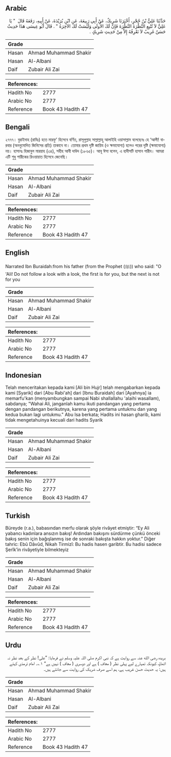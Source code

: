 ## Arabic


<div dir="rtl" lang="ar" style={{fontSize:'larger',backgroundColor:'#f8f9fa',padding:20}}>
حَدَّثَنَا عَلِيُّ بْنُ حُجْرٍ، أَخْبَرَنَا شَرِيكٌ، عَنْ أَبِي رَبِيعَةَ، عَنِ ابْنِ بُرَيْدَةَ، عَنْ أَبِيهِ، رَفَعَهُ قَالَ ‏ "‏ يَا عَلِيُّ لاَ تُتْبِعِ النَّظْرَةَ النَّظْرَةَ فَإِنَّ لَكَ الأُولَى وَلَيْسَتْ لَكَ الآخِرَةُ ‏"‏ ‏.‏ قَالَ أَبُو عِيسَى هَذَا حَدِيثٌ حَسَنٌ غَرِيبٌ لاَ نَعْرِفُهُ إِلاَّ مِنْ حَدِيثِ شَرِيكٍ ‏.‏
</div>
<div style={{backgroundColor:'#f8f9fa',padding:20, marginBottom: 10}}><table> <thead> <tr> <th>Grade</th> <th></th> </tr> </thead> <tbody> <tr><td>Hasan</td><td>Ahmad Muhammad Shakir</td></tr><tr><td>Hasan</td><td>Al-Albani</td></tr><tr><td>Daif</td><td>Zubair Ali Zai</td></tr></tbody></table><table> <thead> <tr> <th>References:</th> <th></th> </tr> </thead> <tbody><tr><td>Hadith No</td><td>2777</td></tr><tr><td>Arabic No</td><td>2777</td></tr><tr><td>Reference</td><td>Book 43 Hadith 47</td></tr></tbody></table></div>

## Bengali


<div dir="ltr" lang="bn" style={{fontSize:'larger',backgroundColor:'#f8f9fa',padding:20}}>
২৭৭৭। বুরাইদাহ (রাযিঃ) হতে মারফু' হিসেবে বর্ণিত, রাসূলুল্লাহ সাল্লাল্লাহু আলাইহি ওয়াসাল্লাম বলেছেনঃ হে ‘আলী! বারবার (অননুমোদিত জিনিসের প্রতি) তাকাবে না। তোমার প্রথম দৃষ্টি জায়িয (ও ক্ষমাযোগ্য) হলেও পরের দৃষ্টি (ক্ষমাযোগ্য) নয়। হাসানঃ হিজাবুল মারয়াহ (৩৪), সহীহ আবী দাউদ (১৮৬৫)। আবূ ঈসা বলেন, এ হাদীসটি হাসান গারীব। আমরা এটি শুধু শারীকের রিওয়ায়াত হিসেবে জেনেছি।
</div>
<div style={{backgroundColor:'#f8f9fa',padding:20, marginBottom: 10}}><table> <thead> <tr> <th>Grade</th> <th></th> </tr> </thead> <tbody> <tr><td>Hasan</td><td>Ahmad Muhammad Shakir</td></tr><tr><td>Hasan</td><td>Al-Albani</td></tr><tr><td>Daif</td><td>Zubair Ali Zai</td></tr></tbody></table><table> <thead> <tr> <th>References:</th> <th></th> </tr> </thead> <tbody><tr><td>Hadith No</td><td>2777</td></tr><tr><td>Arabic No</td><td>2777</td></tr><tr><td>Reference</td><td>Book 43 Hadith 47</td></tr></tbody></table></div>

## English


<div dir="ltr" lang="en" style={{fontSize:'larger',backgroundColor:'#f8f9fa',padding:20}}>
Narrated Ibn Buraidah:from his father (from the Prophet (ﷺ)) who said: "O 'Ali! Do not follow a look with a look, the first is for you, but the next is not for you
</div>
<div style={{backgroundColor:'#f8f9fa',padding:20, marginBottom: 10}}><table> <thead> <tr> <th>Grade</th> <th></th> </tr> </thead> <tbody> <tr><td>Hasan</td><td>Ahmad Muhammad Shakir</td></tr><tr><td>Hasan</td><td>Al-Albani</td></tr><tr><td>Daif</td><td>Zubair Ali Zai</td></tr></tbody></table><table> <thead> <tr> <th>References:</th> <th></th> </tr> </thead> <tbody><tr><td>Hadith No</td><td>2777</td></tr><tr><td>Arabic No</td><td>2777</td></tr><tr><td>Reference</td><td>Book 43 Hadith 47</td></tr></tbody></table></div>

## Indonesian


<div dir="ltr" lang="id" style={{fontSize:'larger',backgroundColor:'#f8f9fa',padding:20}}>
Telah menceritakan kepada kami [Ali bin Hujr] telah mengabarkan kepada kami [Syarik] dari [Abu Rabi'ah] dari [Ibnu Buraidah] dari [Ayahnya] ia memarfu'kan (menyambungkan sampai Nabi shallallahu 'alaihi wasallam), sabdanya; "Wahai Ali, janganlah kamu ikuti pandangan yang pertama dengan pandangan berikutnya, karena yang pertama untukmu dan yang kedua bukan lagi untukmu." Abu Isa berkata; Hadits ini hasan gharib, kami tidak mengetahuinya kecuali dari hadits Syarik
</div>
<div style={{backgroundColor:'#f8f9fa',padding:20, marginBottom: 10}}><table> <thead> <tr> <th>Grade</th> <th></th> </tr> </thead> <tbody> <tr><td>Hasan</td><td>Ahmad Muhammad Shakir</td></tr><tr><td>Hasan</td><td>Al-Albani</td></tr><tr><td>Daif</td><td>Zubair Ali Zai</td></tr></tbody></table><table> <thead> <tr> <th>References:</th> <th></th> </tr> </thead> <tbody><tr><td>Hadith No</td><td>2777</td></tr><tr><td>Arabic No</td><td>2777</td></tr><tr><td>Reference</td><td>Book 43 Hadith 47</td></tr></tbody></table></div>

## Turkish


<div dir="ltr" lang="tr" style={{fontSize:'larger',backgroundColor:'#f8f9fa',padding:20}}>
Büreyde (r.a.), babasından merfu olarak şöyle rivâyet etmiştir: “Ey Ali yabancı kadınlara ansızın bakış! Ardından bakışını sürdürme çünkü önceki bakış senin için bağışlanmış ise de sonraki bakışta hakkın yoktur.” Diğer tahric: Ebû Dâvûd, Nikah Tirmizî: Bu hadis hasen garibtir. Bu hadisi sadece Şerîk’in rivâyetiyle bilmekteyiz
</div>
<div style={{backgroundColor:'#f8f9fa',padding:20, marginBottom: 10}}><table> <thead> <tr> <th>Grade</th> <th></th> </tr> </thead> <tbody> <tr><td>Hasan</td><td>Ahmad Muhammad Shakir</td></tr><tr><td>Hasan</td><td>Al-Albani</td></tr><tr><td>Daif</td><td>Zubair Ali Zai</td></tr></tbody></table><table> <thead> <tr> <th>References:</th> <th></th> </tr> </thead> <tbody><tr><td>Hadith No</td><td>2777</td></tr><tr><td>Arabic No</td><td>2777</td></tr><tr><td>Reference</td><td>Book 43 Hadith 47</td></tr></tbody></table></div>

## Urdu


<div dir="rtl" lang="ur" style={{fontSize:'larger',backgroundColor:'#f8f9fa',padding:20}}>
بریدہ رضی الله عنہ سے روایت ہے کہ نبی اکرم صلی اللہ علیہ وسلم نے فرمایا: ”علی! نظر کے بعد نظر نہ اٹھاؤ، کیونکہ تمہارے لیے پہلی نظر ( معاف ) ہے اور دوسری ( معاف ) نہیں ہے“ ۱؎۔ امام ترمذی کہتے ہیں: یہ حدیث حسن غریب ہے، ہم اسے صرف شریک کی روایت سے جانتے ہیں۔
</div>
<div style={{backgroundColor:'#f8f9fa',padding:20, marginBottom: 10}}><table> <thead> <tr> <th>Grade</th> <th></th> </tr> </thead> <tbody> <tr><td>Hasan</td><td>Ahmad Muhammad Shakir</td></tr><tr><td>Hasan</td><td>Al-Albani</td></tr><tr><td>Daif</td><td>Zubair Ali Zai</td></tr></tbody></table><table> <thead> <tr> <th>References:</th> <th></th> </tr> </thead> <tbody><tr><td>Hadith No</td><td>2777</td></tr><tr><td>Arabic No</td><td>2777</td></tr><tr><td>Reference</td><td>Book 43 Hadith 47</td></tr></tbody></table></div>